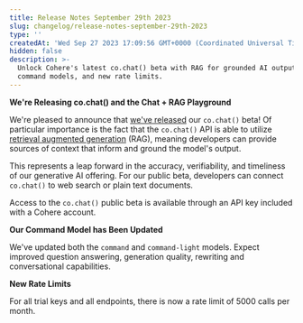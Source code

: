 ```yaml
---
title: Release Notes September 29th 2023
slug: changelog/release-notes-september-29th-2023
type: ''
createdAt: 'Wed Sep 27 2023 17:09:56 GMT+0000 (Coordinated Universal Time)'
hidden: false
description: >-
  Unlock Cohere's latest co.chat() beta with RAG for grounded AI output, updated
  command models, and new rate limits.
---
```

**We're Releasing co.chat() and the Chat + RAG Playground**

We're pleased to announce that [we've released](/docs/cochat-beta) our `co.chat()` beta! Of particular importance is the fact that the `co.chat()` API is able to utilize [retrieval augmented generation](/docs/retrieval-augmented-generation-rag) (RAG), meaning developers can provide sources of context that inform and ground the model's output.

This represents a leap forward in the accuracy, verifiability, and timeliness of our generative AI offering. For our public beta, developers can connect `co.chat()` to web search or plain text documents.

Access to the `co.chat()` public beta is available through an API key included with a Cohere account.

**Our Command Model has Been Updated**

We've updated both the `command` and `command-light` models. Expect improved question answering, generation quality, rewriting and conversational capabilities.

**New Rate Limits**

For all trial keys and all endpoints, there is now a rate limit of 5000 calls per month.
